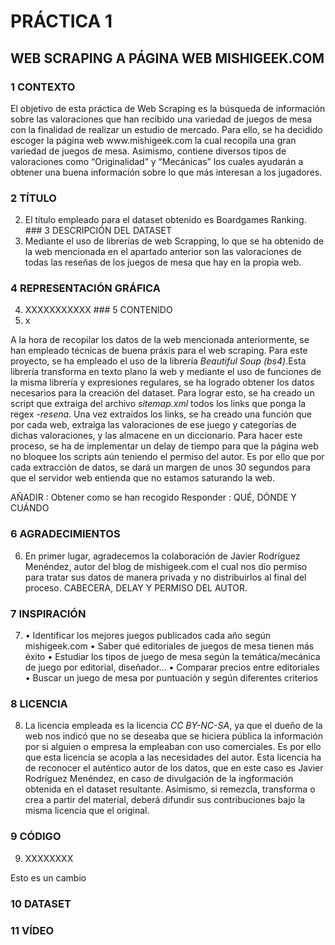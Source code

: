 
# PRÁCTICA 1

## WEB SCRAPING A PÁGINA WEB MISHIGEEK.COM




### 1 CONTEXTO
El objetivo de esta práctica de Web Scraping es la búsqueda de información sobre las valoraciones que han recibido una variedad de juegos de mesa con la finalidad de realizar un estudio de mercado. Para ello, se ha decidido escoger la página web www.mishigeek.com la cual recopila una gran variedad de juegos de mesa. Asimismo, contiene diversos tipos de valoraciones como “Originalidad” y “Mecánicas” los cuales ayudarán a obtener una buena información sobre lo que más interesan a los jugadores. 


### 2 TÍTULO
2)	El título empleado para el dataset obtenido es Boardgames Ranking.
### 3 DESCRIPCIÓN DEL DATASET
3)	Mediante el uso de librerías de web Scrapping, lo que se ha obtenido de la web mencionada en el apartado anterior son las valoraciones de todas las reseñas de los juegos de mesa que hay en la propia web.

### 4 REPRESENTACIÓN GRÁFICA
4)	XXXXXXXXXXX
### 5 CONTENIDO
5)	x

A la hora de recopilar los datos de la web mencionada anteriormente, se han empleado técnicas de buena práxis para el web scraping. Para este proyecto, se ha empleado el uso de la librería _Beautiful Soup (bs4)_.Esta librería transforma en texto plano la web y mediante el uso de funciones de la misma librería y expresiones regulares, se ha logrado obtener los datos necesarios para la creación del dataset. 
Para lograr esto, se ha creado un script que extraiga del archivo _sitemap.xml_ todos los links que ponga la regex _-resena_. Una vez extraídos los links, se ha creado una función que por cada web, extraiga las valoraciones de ese juego y categorías de dichas valoraciones, y las almacene en un diccionario. Para hacer este proceso, se ha de implementar un delay de tiempo para que la página web no bloquee los scripts aún teniendo el permiso del autor. Es por ello que por cada extracción de datos, se dará un margen de unos 30 segundos para que el servidor web entienda que no estamos saturando la web.


AÑADIR : Obtener como se han recogido
Responder : QUÉ, DÓNDE Y CUÁNDO






### 6 AGRADECIMIENTOS
6)	En primer lugar, agradecemos la colaboración de Javier Rodríguez Menéndez, autor del blog de mishigeek.com el cual nos dio permiso para tratar sus datos de manera privada y no distribuirlos al final del proceso. 
CABECERA, DELAY Y PERMISO DEL AUTOR. 









### 7 INSPIRACIÓN


7)	
•	Identificar los mejores juegos publicados cada año según mishigeek.com
•	Saber qué editoriales de juegos de mesa tienen más éxito
•	Estudiar los tipos de juego de mesa según la temática/mecánica de juego por editorial, diseñador...
•	Comparar precios entre editoriales
•	Buscar un juego de mesa por puntuación y según diferentes criterios

### 8 LICENCIA
8)	La licencia empleada es la licencia _CC BY-NC-SA_, ya que el dueño de la web nos indicó que no se deseaba que se hiciera pública la información por si alguien o empresa la empleaban con uso comerciales. Es por ello que  esta licencia se acopla a las necesidades del autor. Esta licencia ha de reconocer el auténtico autor de los datos, que en este caso es Javier Rodríguez Menéndez, en caso de divulgación de la ingformación obtenida en el dataset resultante. Asimismo, si remezcla, transforma o crea a partir del material, deberá difundir sus contribuciones bajo la misma licencia que el original.

### 9 CÓDIGO
9)	XXXXXXXX

Esto es un cambio


### 10 DATASET

### 11 VÍDEO
